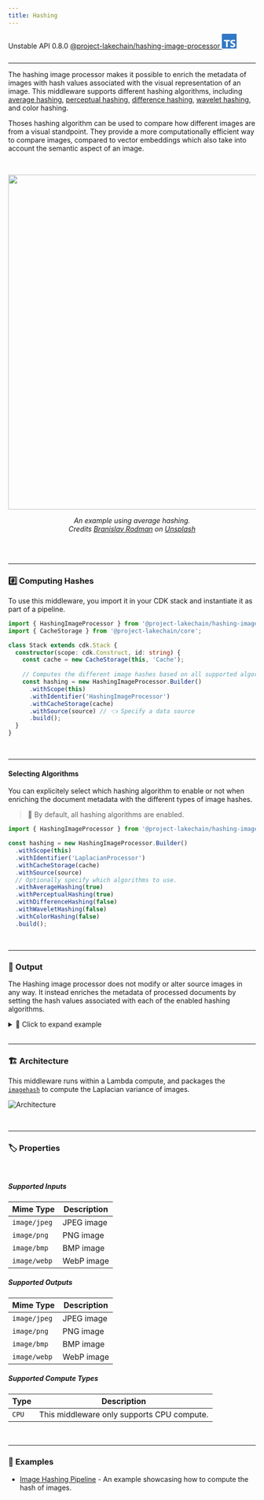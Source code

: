 ```yaml
---
title: Hashing
---
```



<span title="Label: Pro" data-view-component="true" class="Label Label--api text-uppercase">
  Unstable API
</span>
<span title="Label: Pro" data-view-component="true" class="Label Label--version text-uppercase">
  0.8.0
</span>
<span title="Label: Pro" data-view-component="true" class="Label Label--package">
  <a target="_blank" href="https://www.npmjs.com/package/@project-lakechain/hashing-image-processor">
    @project-lakechain/hashing-image-processor
  </a>
</span>
<span class="language-icon">
  <svg role="img" viewBox="0 0 24 24" width="30" xmlns="http://www.w3.org/2000/svg" style="fill: #3178C6;"><title>TypeScript</title><path d="M1.125 0C.502 0 0 .502 0 1.125v21.75C0 23.498.502 24 1.125 24h21.75c.623 0 1.125-.502 1.125-1.125V1.125C24 .502 23.498 0 22.875 0zm17.363 9.75c.612 0 1.154.037 1.627.111a6.38 6.38 0 0 1 1.306.34v2.458a3.95 3.95 0 0 0-.643-.361 5.093 5.093 0 0 0-.717-.26 5.453 5.453 0 0 0-1.426-.2c-.3 0-.573.028-.819.086a2.1 2.1 0 0 0-.623.242c-.17.104-.3.229-.393.374a.888.888 0 0 0-.14.49c0 .196.053.373.156.529.104.156.252.304.443.444s.423.276.696.41c.273.135.582.274.926.416.47.197.892.407 1.266.628.374.222.695.473.963.753.268.279.472.598.614.957.142.359.214.776.214 1.253 0 .657-.125 1.21-.373 1.656a3.033 3.033 0 0 1-1.012 1.085 4.38 4.38 0 0 1-1.487.596c-.566.12-1.163.18-1.79.18a9.916 9.916 0 0 1-1.84-.164 5.544 5.544 0 0 1-1.512-.493v-2.63a5.033 5.033 0 0 0 3.237 1.2c.333 0 .624-.03.872-.09.249-.06.456-.144.623-.25.166-.108.29-.234.373-.38a1.023 1.023 0 0 0-.074-1.089 2.12 2.12 0 0 0-.537-.5 5.597 5.597 0 0 0-.807-.444 27.72 27.72 0 0 0-1.007-.436c-.918-.383-1.602-.852-2.053-1.405-.45-.553-.676-1.222-.676-2.005 0-.614.123-1.141.369-1.582.246-.441.58-.804 1.004-1.089a4.494 4.494 0 0 1 1.47-.629 7.536 7.536 0 0 1 1.77-.201zm-15.113.188h9.563v2.166H9.506v9.646H6.789v-9.646H3.375z"/></svg>
</span>
<div style="margin-top: 26px"></div>

---

The hashing image processor makes it possible to enrich the metadata of images with hash values associated with the visual representation of an image.
This middleware supports different hashing algorithms, including [average hashing](https://www.hackerfactor.com/blog/index.php?/archives/432-Looks-Like-It.html), [perceptual hashing](https://en.wikipedia.org/wiki/Perceptual_hashing), [difference hashing](https://github.com/Tom64b/dHash), [wavelet hashing](https://fullstackml.com/wavelet-image-hash-in-python-3504fdd282b5), and color hashing.

Thoses hashing algorithm can be used to compare how different images are from a visual standpoint.
They provide a more computationally efficient way to compare images, compared to vector embeddings which also take into account the semantic aspect of an image.

<br />
<p align="center">
  <img width="680" src={exampleImage.src} />
</p>

<p align="center" style="font-size: 14px">
  <em>An example using average hashing.</em>
  <br />
  <em>Credits <a href="https://unsplash.com/fr/photos/une-chaise-avec-un-magazine-dessus-6Y4wlHeiGhM#:~:text=Remerciez-,Branislav%20Rodman,-sur%20les%20r%C3%A9seaux">Branislav Rodman</a> on <a href="https://unsplash.com/fr/photos/une-chaise-avec-un-magazine-dessus-6Y4wlHeiGhM">Unsplash</a></em>
</p>
<br />

<br />

---

### #️⃣ Computing Hashes

To use this middleware, you import it in your CDK stack and instantiate it as part of a pipeline.

```typescript
import { HashingImageProcessor } from '@project-lakechain/hashing-image-processor';
import { CacheStorage } from '@project-lakechain/core';

class Stack extends cdk.Stack {
  constructor(scope: cdk.Construct, id: string) {
    const cache = new CacheStorage(this, 'Cache');
    
    // Computes the different image hashes based on all supported algorithms.
    const hashing = new HashingImageProcessor.Builder()
      .withScope(this)
      .withIdentifier('HashingImageProcessor')
      .withCacheStorage(cache)
      .withSource(source) // 👈 Specify a data source
      .build();
  }
}
```

<br />

---

#### Selecting Algorithms

You can explicitely select which hashing algorithm to enable or not when enriching the document metadata with the different types of image hashes.

> 💁 By default, all hashing algorithms are enabled.

```typescript
import { HashingImageProcessor } from '@project-lakechain/hashing-image-processor';

const hashing = new HashingImageProcessor.Builder()
  .withScope(this)
  .withIdentifier('LaplacianProcessor')
  .withCacheStorage(cache)
  .withSource(source)
  // Optionally specify which algorithms to use.
  .withAverageHashing(true)
  .withPerceptualHashing(true)
  .withDifferenceHashing(false)
  .withWaveletHashing(false)
  .withColorHashing(false)
  .build();
```

<br />

---

### 📄 Output

The Hashing image processor does not modify or alter source images in any way. It instead enriches the metadata of processed documents by setting the hash values associated with each of the enabled hashing algorithms.

<details>
  <summary>💁 Click to expand example</summary>
  
  > ℹ️ Below is an example of a [CloudEvent](/project-lakechain/general/events) emitted by the Hashing image processor.

  ```json
  {
    "specversion": "1.0",
    "id": "1780d5de-fd6f-4530-98d7-82ebee85ea39",
    "type": "document-created",
    "time": "2023-10-22T13:19:10.657Z",
    "data": {
        "chainId": "6ebf76e4-f70c-440c-98f9-3e3e7eb34c79",
        "source": {
            "url": "s3://bucket/image.png",
            "type": "image/png",
            "size": 245328,
            "etag": "1243cbd6cf145453c8b5519a2ada4779"
        },
        "document": {
            "url": "s3://bucket/image.png",
            "type": "image/png",
            "size": 245328,
            "etag": "1243cbd6cf145453c8b5519a2ada4779"
        },
        "metadata": {
          "properties": {
            "kind": "image",
            "attrs": {
              "hashes": {
                "average": "00077ffbf2fefee0",
                "perceptual": "f53a175d6848d9c4",
                "difference": "1c4ccea3269084c8",
                "wavelet": "000707d1f2fefee0",
                "color": "06e00000040"
              }
            }
          }
        },
        "callStack": []
    }
  }
  ```

</details>

<br />

---

### 🏗️ Architecture

This middleware runs within a Lambda compute, and packages the [`imagehash`](https://github.com/JohannesBuchner/imagehash/tree/master) to compute the Laplacian variance of images.

![Architecture](../../../assets/hashing-image-processor-architecture.png)

<br />

---

### 🏷️ Properties

<br />

##### Supported Inputs

|  Mime Type  | Description |
| ----------- | ----------- |
| `image/jpeg` | JPEG image |
| `image/png` | PNG image |
| `image/bmp` | BMP image |
| `image/webp` | WebP image |

##### Supported Outputs

|  Mime Type  | Description |
| ----------- | ----------- |
| `image/jpeg` | JPEG image |
| `image/png` | PNG image |
| `image/bmp` | BMP image |
| `image/webp` | WebP image |

##### Supported Compute Types

| Type  | Description |
| ----- | ----------- |
| `CPU` | This middleware only supports CPU compute. |

<br />

---

### 📖 Examples

- [Image Hashing Pipeline](https://github.com/awslabs/project-lakechain/tree/main/examples/simple-pipelines/image-processing-pipelines/image-hashing-pipeline) - An example showcasing how to compute the hash of images.

